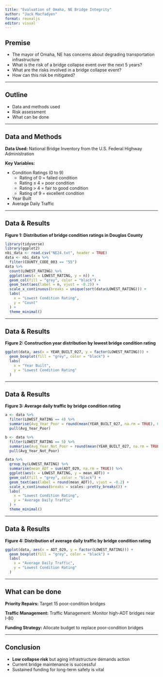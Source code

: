 ```yaml
---
title: "Evaluation of Omaha, NE Bridge Integrity"
author: "Jack Macfadyen"
format: revealjs
editor: visual
---
```


## Premise

-   The mayor of Omaha, NE has concerns about degrading transportation infrastructure
-   What is the risk of a bridge collapse event over the next 5 years?
-   What are the risks involved in a bridge collapse event?
-   How can this risk be mitigated?

------------------------------------------------------------------------

## Outline

-   Data and methods used
-   Risk assessment
-   What can be done

------------------------------------------------------------------------

## Data and Methods

**Data Used:** National Bridge Inventory from the U.S. Federal Highway Administration

**Key Variables:**

-   Condition Ratings (0 to 9)
    -   Rating of 0 = failed condition
    -   Rating ≤ 4 = poor condition
    -   Rating \> 4 = fair to good condition
    -   Rating of 9 = excellent condition
-   Year Built
-   Average Daily Traffic

------------------------------------------------------------------------

## Data & Results

**Figure 1: Distribution of bridge condition ratings in Douglas County**

```r
library(tidyverse)
library(ggplot2)
nbi_data <- read.csv("NE24.txt", header = TRUE)
data <- nbi_data %>%
  filter(COUNTY_CODE_003 == "55")
data %>%
  count(LOWEST_RATING) %>%
  ggplot(aes(x = LOWEST_RATING, y = n)) +
  geom_col(fill = "grey", color = "black") +
  geom_text(aes(label = n, vjust = -0.2)) +
  scale_x_continuous(breaks = unique(sort(data$LOWEST_RATING))) +
  labs(
    x = "Lowest Condition Rating",
    y = "Count"
  ) +
  theme_minimal()
```

------------------------------------------------------------------------

## Data & Results

**Figure 2: Construction year distribution by lowest bridge condition rating**

```r
ggplot(data, aes(x = YEAR_BUILT_027, y = factor(LOWEST_RATING))) +
  geom_boxplot(fill = "grey", color = "black") +
  labs(
    x = "Year Built",
    y = "Lowest Condition Rating"
  )
```

------------------------------------------------------------------------

## Data & Results

**Figure 3: Average daily traffic by bridge condition rating**

```r
a <- data %>% 
  filter(LOWEST_RATING == 4) %>% 
  summarise(Avg_Year_Poor = round(mean(YEAR_BUILT_027, na.rm = TRUE), 0)) %>%
  pull(Avg_Year_Poor)

b <- data %>% 
  filter(LOWEST_RATING == 5) %>% 
  summarise(Avg_Year_Not_Poor = round(mean(YEAR_BUILT_027, na.rm = TRUE), 0)) %>% 
  pull(Avg_Year_Not_Poor)

data %>%
  group_by(LOWEST_RATING) %>%
  summarise(mean_ADT = sum(ADT_029, na.rm = TRUE)) %>%
  ggplot(aes(x = LOWEST_RATING, y = mean_ADT)) +
  geom_col(fill = "grey", color = "black") +
  geom_text(aes(label = round(mean_ADT)), vjust = -0.2) +
  scale_x_continuous(breaks = scales::pretty_breaks()) +
  labs(
    x = "Lowest Condition Rating",
    y = "Average Daily Traffic"
  ) +
  theme_minimal()
```

------------------------------------------------------------------------

## Data & Results

**Figure 4: Distribution of average daily traffic by bridge condition rating**

```r
ggplot(data, aes(x = ADT_029, y = factor(LOWEST_RATING))) +
  geom_boxplot(fill = "grey", color = "black") +
  labs(
    x = "Average Daily Traffic",
    y = "Lowest Condition Rating"
  )
```

------------------------------------------------------------------------

## What can be done

**Priority Repairs:** Target 15 poor-condition bridges

**Traffic Management:** Traffic Management: Monitor high-ADT bridges near I-80

**Funding Strategy:** Allocate budget to replace poor-condition bridges

------------------------------------------------------------------------

## Conclusion

-   **Low collapse risk** but aging infrastructure demands action
-   Current bridge maintenance is successful
-   Sustained funding for long-term safety is vital
